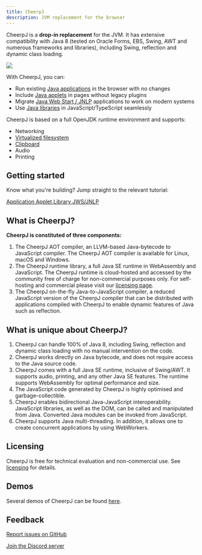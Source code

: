 ```yaml
---
title: CheerpJ
description: JVM replacement for the browser
---
```



<LatestBlogPostPill />

CheerpJ is a **drop-in replacement** for the JVM. It has extensive compatibility with Java 8 (tested on Oracle Forms, EBS, Swing, AWT and numerous frameworks and libraries), including Swing, reflection and dynamic class loading.

![](/assets/cheerpj2/cheerpj_visual_2.png)

With CheerpJ, you can:

- Run existing [Java applications] in the browser with no changes
- Include [Java applets] in pages without legacy plugins
- Migrate [Java Web Start / JNLP] applications to work on modern systems
- Use [Java libraries] in JavaScript/TypeScript seamlessly

CheerpJ is based on a full OpenJDK runtime environment and supports:

- Networking
- [Virtualized filesystem]
- [Clipboard]
- Audio
- Printing

## Getting started

Know what you're building? Jump straight to the relevant tutorial:

<div class="not-prose grid grid-cols-2 font-medium gap-2 text-stone-100">
	<a
		href="/cheerpj2/getting-started/Java-app"
		class="px-8 py-6 bg-stone-800 hover:bg-stone-700 text-lg"
	>
		Application
	</a>
	<a
		href="/cheerpj2/getting-started/Java-applet"
		class="px-8 py-6 bg-stone-800 hover:bg-stone-700 text-lg"
	>
		Applet
	</a>
	<a
		href="/cheerpj2/getting-started/Java-library"
		class="px-8 py-6 bg-stone-800 hover:bg-stone-700 text-lg"
	>
		Library
	</a>
	<a
		href="/cheerpj2/getting-started/JNLP"
		class="px-8 py-6 bg-stone-800 hover:bg-stone-700 text-lg"
	>
		JWS/JNLP
	</a>
</div>

## What is CheerpJ?

**CheerpJ is constituted of three components:**

1. The CheerpJ AOT compiler, an LLVM-based Java-bytecode to JavaScript compiler. The CheerpJ AOT compiler is available for Linux, macOS and Windows.
2. The CheerpJ runtime library, a full Java SE runtime in WebAssembly and JavaScript. The CheerpJ runtime is cloud-hosted and accessed by the community free of charge for non-commercial purposes only. For self-hosting and commercial please visit our [licensing page](https://cheerpj.com/licensing/).
3. The CheerpJ on-the-fly Java-to-JavaScript compiler, a reduced JavaScript version of the CheerpJ compiler that can be distributed with applications compiled with CheerpJ to enable dynamic features of Java such as reflection.

## What is unique about CheerpJ?

1. CheerpJ can handle 100% of Java 8, including Swing, reflection and dynamic class loading with no manual intervention on the code.
2. CheerpJ works directly on Java bytecode, and does not require access to the Java source code.
3. CheerpJ comes with a full Java SE runtime, inclusive of Swing/AWT. It supports audio, printing, and any other Java SE features. The runtime supports WebAssembly for optimal performance and size.
4. The JavaScript code generated by CheerpJ is highly optimised and garbage-collectible.
5. CheerpJ enables bidirectional Java-JavaScript interoperability. JavaScript libraries, as well as the DOM, can be called and manipulated from Java. Converted Java modules can be invoked from JavaScript.
6. CheerpJ supports Java multi-threading. In addition, it allows one to create concurrent applications by using WebWorkers.

## Licensing

CheerpJ is free for technical evaluation and non-commercial use. See [licensing](https://cheerpj.com/licensing/) for details.

## Demos

Several demos of CheerpJ can be found [here](https://leaningtech.com/demo/).

## Feedback

[Report issues on GitHub](https://github.com/leaningtech/cheerpj-meta/issues)

[Join the Discord server](https://discord.leaningtech.com/)

[Java applications]: /cheerpj2/getting-started/Java-app
[Java applets]: /cheerpj2/getting-started/Java-applet
[Java Web Start / JNLP]: /cheerpj2/getting-started/JNLP
[Java libraries]: /cheerpj2/getting-started/Java-library
[Virtualized filesystem]: /cheerpj2/guides/File-System-support
[Clipboard]: /cheerpj2/reference/Runtime-API#clipboardmode
